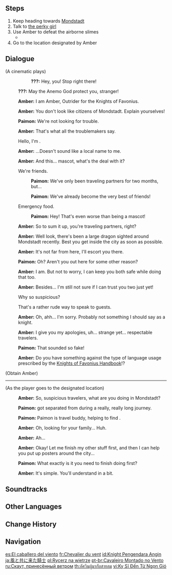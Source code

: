 {{Quest Infobox
|image         = Archon Quest C0A1 Wind-Riding Knight.png
|id            = 00354
|type          = Archon
|chapter       = Prologue
|actNum        = I
|act           = The Outlander Who Caught the Wind
|part          = 4
|startLocation = [[Whispering Woods]], [[Mondstadt]]
|region        = Mondstadt
|area          = Starfell Valley
|subarea       = Whispering Woods
|prev          = Forest Rendezvous
|next          = Going Upon the Breeze
|rewards       = Adventure EXP*275;Mora*1,200;Character EXP*625;Amber*1
|characters    = Amber;Paimon;Traveler
|voiced        = yes
}}
{{TeyvatQuest|0|1|part=4}}

==Steps==
# Keep heading towards [[Mondstadt]]
# Talk to [[Amber|the perky girl]]
# Use Amber to defeat the airborne slimes
#* {{Enemy|Anemo Slime|x=1}}
# Go to the location designated by Amber

==Dialogue==
{{Quest Description|On the path to Mondstadt, you inadvertently eavesdropped on a meeting between a [[Dvalin|huge dragon]] and a [[Venti|mysterious figure]]. As you proceeded with various doubts in mind, a perky young girl showed up to block your path.}}
{{Dialogue Start}}
;(A cinematic plays)
::{{A|vo mdaq015 1 cs ambor 01.ogg}} '''???:''' Hey, you! Stop right there!
:;(As the Traveler and Paimon walk through the forest, a mysterious girl in red jumps and landed in front of their path.)
:;(Cinematic ends)
:{{A|vo mdaq016 2 ambor 01.ogg}} '''???:''' May the Anemo God protect you, stranger!
:{{A|vo mdaq016 2 ambor 02.ogg}} '''Amber:''' I am Amber, Outrider for the Knights of Favonius.
:{{A|vo mdaq016 2 ambor 03.ogg}} '''Amber:''' You don't look like citizens of Mondstadt. Explain yourselves!
:{{A|vo mdaq016 2 paimon 01.ogg}} '''Paimon:''' We're not looking for trouble.
:{{A|vo mdaq016 2 ambor 04.ogg}} '''Amber:''' That's what all the troublemakers say.
:{{DIcon}} Hello, I'm {{Traveler}}.
:{{A|vo mdaq016 2 ambor 05.ogg}} '''Amber:''' ...Doesn't sound like a local name to me.
:{{A|vo mdaq016 2 ambor 06.ogg}} '''Amber:''' And this... mascot, what's the deal with it?
:{{DIcon}} We're friends.
::{{A|vo mdaq016 2 paimon 02a 1.ogg}} '''Paimon:''' We've only been traveling partners for two months, but...
::{{A|vo mdaq016 2 paimon 02a 2.ogg}} '''Paimon:''' We've already become the very best of friends!
:{{DIcon}} Emergency food.
::{{A|vo mdaq016 2 paimon 02b.ogg}} '''Paimon:''' Hey! That's even worse than being a mascot!
:{{A|vo mdaq016 2 ambor 07.ogg}} '''Amber:''' So to sum it up, you're traveling partners, right?
:{{A|vo mdaq016 2 ambor 08.ogg}} '''Amber:''' Well look, there's been a large dragon sighted around Mondstadt recently. Best you get inside the city as soon as possible.
:{{A|vo mdaq016 2 ambor 09.ogg}} '''Amber:''' It's not far from here, I'll escort you there.
:{{A|vo mdaq016 2 paimon 03.ogg}} '''Paimon:''' Oh? Aren't you out here for some other reason?
:{{A|vo mdaq016 2 ambor 10.ogg}} '''Amber:''' I am. But not to worry, I can keep you both safe while doing that too.
:{{A|vo mdaq016 2 ambor 11.ogg}} '''Amber:''' Besides... I'm still not sure if I can trust you two just yet!
:{{DIcon}} Why so suspicious?
:{{DIcon}} That's a rather rude way to speak to guests.
:{{A|vo mdaq016 2 ambor 12.ogg}} '''Amber:''' Oh, ahh... I'm sorry. Probably not something I should say as a knight.
:{{A|vo mdaq016 2 ambor 13.ogg}} '''Amber:''' I give you my apologies, uh... strange yet... respectable travelers.
:{{A|vo mdaq016 2 paimon 04.ogg}} '''Paimon:''' That sounded so fake!
:{{A|vo mdaq016 2 ambor 14.ogg}} '''Amber:''' Do you have something against the type of language usage prescribed by the [[Knights of Favonius Handbook - 5th Edition|Knights of Favonius Handbook]]!?
;(Obtain Amber)
----
;(As the player goes to the designated location)
:{{A|vo mdaq016 4 ambor 01.ogg}} '''Amber:''' So, suspicious travelers, what are you doing in Mondstadt?
:{{A|vo mdaq016 4 paimon 01a.ogg}} {{A|vo mdaq016 4 paimon 01b.ogg}} '''Paimon:''' {{Traveler}} got separated from {{MC|m=his sister|f=her brother}} during a really, really long journey.
:{{A|vo mdaq016 4 paimon 02a.ogg}} {{A|vo mdaq016 4 paimon 02b.ogg}} '''Paimon:''' Paimon is {{MC|m=his|f=her}} travel buddy, helping {{MC|m=him|f=her}} to find {{MC|m=his sister|f=her brother}}.
:{{A|vo mdaq016 4 ambor 02.ogg}} '''Amber:''' Oh, looking for your family... Huh.
:{{A|vo mdaq016 4 ambor 03.ogg}} '''Amber:''' Ah...
:{{A|vo mdaq016 4 ambor 04.ogg}} '''Amber:''' Okay! Let me finish my other stuff first, and then I can help you put up posters around the city...
:{{A|vo mdaq016 4 paimon 03.ogg}} '''Paimon:''' What exactly is it you need to finish doing first?
:{{A|vo mdaq016 4 ambor 05.ogg}} '''Amber:''' It's simple. You'll understand in a bit.
{{Dialogue End}}

==Soundtracks==
{{Soundtracks by Category Table|type=quest}}

==Other Languages==
{{Other Languages
|en      = Wind-Riding Knight
|zhs     = 随风而来的骑士
|zhs_rm  = Suífēng'érlái de Qíshì
|zht     = 隨風而來的騎士
|zht_rm  = Suífēng'érlái de Qíshì
|zh_tl   = The Knight Who Came With the Wind
|ja      = 風と共に来た騎士
|ja_rm   = Kaze to Tomo ni Kita Kishi{{Assumed}}
|ja_tl   = The Knight Who Came With the Wind
|ko      = 바람을 따라 온 {{tt|기사|騎士}}
|ko_rm   = Baram-eul Ttara On Gisa
|ko_tl   = The Knight Who Came With the Wind
|es      = El caballero del viento
|es_tl   = The Knight of the Wind
|es_note = {{es|El caballero}} is specifically the male version of the word "Knight", even though it's referring to Amber
|fr      = Chevalier du vent
|fr_tl   = Knight of the Wind
|ru      = Скаут, принесённый ветром
|ru_tl   = Scout, Carried by the Wind
|th      = อัศวินผู้มากับสายลม
|th_rm   = Atsawin Phu Ma kap Sailom
|th_tl   = A Knight Comes With the Wind
|vi      = {{tt|Kỵ Sĩ|騎士}} Đến Từ Ngọn Gió
|vi_tl   = The Knight Who Comes From the Wind
|de      = Ein Ritter wie vom Wind hergefegt
|de_tl   = A Knight as Swept by the Wind
|id      = Knight Pengendara Angin
|id_tl   = Wind-Riding Knight
|pt      = Cavaleiro Montado no Vento
|pt_tl   = Knight Mounted on the Wind
|pt_note = {{pt|Cavaleiro}} is specifically the male version of the word "Knight", even though it's referring to Amber
|tr      = Rüzgarların Şövalyesi
|tr_tl   = The Winds' Knight
|it      = Cavalcando il vento
|it_tl   = Riding the Wind
}}

==Change History==
{{Change History|1.0}}

==Navigation==
{{Archon Quest Navbox|chapter=Prologue}}

[[es:El caballero del viento]]
[[fr:Chevalier du vent]]
[[id:Knight Pengendara Angin]]
[[ja:風と共に来た騎士]]
[[pl:Rycerz na wietrze]]
[[pt-br:Cavaleiro Montado no Vento]]
[[ru:Скаут, принесённый ветром]]
[[th:อัศวินผู้มากับสายลม]]
[[vi:Kỵ Sĩ Đến Từ Ngọn Gió]]
